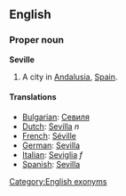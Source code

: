 ==English==
===Proper noun===
'''Seville'''

# A city in [[Andalusia]], [[Spain]].

====Translations====

*[[Bulgarian]]: [[Севиля]]
*[[Dutch]]: [[Sevilla]] ''n''
*[[French]]: [[Séville]]
*[[German]]: [[Sevilla]]
*[[Italian]]: [[Seviglia]] ''f''
*[[Spanish]]: [[Sevilla]]

[[Category:English exonyms]]